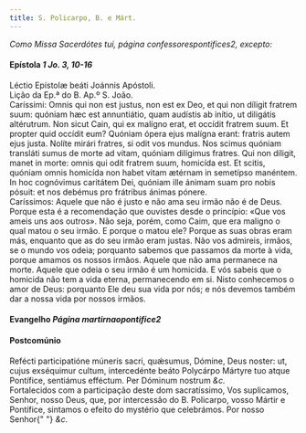 ```yaml
---
title: S. Policarpo, B. e Márt.
---
```


<em>Como Missa Sacerdótes tui, página confessorespontifices2, excepto:</em>

<h4 class="text-center">
  Epístola <em>1 Jo. 3, 10-16</em>
</h4>
<div class="container-fluid">
  <div class="row">
    <div class="col-6 text-justify">
      Léctio Epístolæ beáti Joánnis Apóstoli.
    </div>
    <div class="col-6 text-justify">Lição da Ep.ª do B. Ap.º S. João.</div>
    <div class="col-6 dropcaps text-justify">
      Caríssimi: Omnis qui non est justus, non est ex Deo, et qui non díligit
      fratrem suum: quóniam hæc est annuntiátio, quam audístis ab inítio, ut
      diligátis altérutrum. Non sicut Cain, qui ex malígno erat, et occídit
      fratrem suum. Et propter quid occídit eum? Quóniam ópera ejus malígna
      erant: fratris autem ejus justa. Nolíte mirári fratres, si odit vos
      mundus. Nos scimus quóniam transláti sumus de morte ad vitam, quóniam
      dilígimus fratres. Qui non díligit, manet in morte: omnis qui odit fratrem
      suum, homicída est. Et scitis, quóniam omnis homicída non habet vitam
      ætérnam in semetípso manéntem. In hoc cognóvimus caritátem Dei, quóniam
      ille ánimam suam pro nobis pósuit: et nos debémus pro frátribus ánimas
      pónere.
    </div>
    <div class="col-6 dropcaps text-justify">
      Caríssimos: Aquele que não é justo e não ama seu irmão não é de Deus.
      Porque esta é a recomendação que ouvistes desde o princípio: «Que vos
      ameis uns aos outros». Não seja, porém, como Caim, que era maligno o qual
      matou o seu irmão. E porque o matou ele? Porque as suas obras eram más,
      enquanto que as do seu irmão eram justas. Não vos admireis, irmãos, se o
      mundo vos odeia; porquanto sabemos que passamos da morte à vida, porque
      amamos os nossos irmãos. Aquele que não ama permanece na morte. Aquele que
      odeia o seu irmão é um homicida. E vós sabeis que o homicida não tem a
      vida eterna, permanecendo em si. Nisto conhecemos o amor de Deus:
      porquanto Ele deu sua vida por nós; e nós devemos também dar a nossa vida
      por nossos irmãos.
    </div>
  </div>
</div>

<h4 class="text-center">
  Evangelho <em>Página martirnaopontifice2</em>
</h4>

<h4 class="text-center">Postcomúnio</h4>
<div class="container-fluid">
  <div class="row">
    <div class="col-6 dropcaps text-justify">
      Refécti participatióne múneris sacri, quǽsumus, Dómine, Deus noster: ut,
      cujus exséquimur cultum, intercedénte beáto Polycárpo Mártyre tuo atque
      Pontífice, sentiámus efféctum. Per Dóminum nostrum <em>&c.</em>
    </div>
    <div class="col-6 dropcaps text-justify">
      Fortalecidos com a participação deste dom sacratíssimo, Vos suplicamos,
      Senhor, nosso Deus, que, por intercessão do B. Policarpo, vosso Mártir e
      Pontífice, sintamos o efeito do mystério que celebrámos. Por nosso Senhor{" "}
      <em>&c.</em>
    </div>
  </div>
</div>
